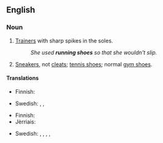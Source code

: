 ==English==

===Noun===
{{en-plural noun|head=[[running]] [[shoes]]}}

# {{context|British|lang=en}} [[trainer|Trainers]] with sharp spikes in the soles.
#: ''She used '''running shoes''' so that she wouldn't slip.''
# {{context|North America|lang=en}} [[sneakers|Sneakers]], not [[cleats]]; [[tennis shoes]]; normal [[gym shoes]].

====Translations====
{{trans-top|spiked trainers}}
* Finnish: {{t+|fi|piikkarit|p}}
{{trans-mid}}
* Swedish: {{t+|sv|löparskor|c-p}}, {{t|sv|springskor|c-p}}, {{t|sv|spikskor|c-p}}
{{trans-bottom}}

{{trans-top|sneakers}}
* Finnish: {{t|fi|lenkkitossut|p}}
* Jèrriais: {{t|roa-jer|traîneurs|m-p}}
{{trans-mid}}
* Swedish: {{t+|sv|löparskor|c-p}}, {{t|sv|springskor|c-p}}, {{t|sv|sportskor|c-p}}, {{t|sv|tennisskor|c-p}}, {{t|sv|gymnastikskor|c-p}}
{{trans-bottom}}